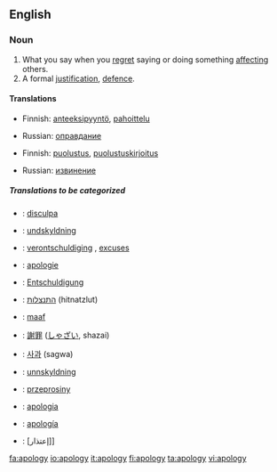 ==English==
===Noun===
{{wikipedia}}
{{en-noun-reg-y|apolog|y}}
# What you say when you [[regret]] saying or doing something [[affect]]ing others.
# A formal [[justification]], [[defence]].

====Translations====
{{trans-top|What you say when you regret saying or doing something affecting others}}
*Finnish: [[anteeksipyyntö]], [[pahoittelu]]
{{trans-mid}}
*Russian: [[оправдание]]
{{trans-bottom}}

{{trans-top|A formal justification, defence}}
*Finnish: [[puolustus]], [[puolustuskirjoitus]]
{{trans-mid}}
*Russian: [[извинение]]
{{trans-bottom}}

=====Translations to be categorized=====
{{checktrans}}
{{top}}
*{{ttbc|Catalan}}: [[disculpa]] {{f}}
*{{ttbc|Danish}}: [[undskyldning]]
*{{ttbc|Dutch}}: [[verontschuldiging]] {{f}}, [[excuses]] {{n}} {{p}}
*{{ttbc|French}}: [[apologie]]
*{{ttbc|German}}: [[Entschuldigung]] {{f}}
*{{ttbc|Hebrew}}: [[התנצלות]] (hitnatzlut)
*{{ttbc|Indonesian}}: [[maaf]]
{{mid}}
*{{ttbc|Japanese}}: [[謝罪]] ([[しゃざい]], shazai)
*{{ttbc|Korean}}: [[사과]] (sagwa)
*{{ttbc|Norwegian}}: [[unnskyldning]]
*{{ttbc|Polish}}: [[przeprosiny]] {{f}}
*{{ttbc|Portuguese}}: [[apologia]]
*{{ttbc|Spanish}}: [[apología]] {{f}}
*{{ttbc|Arabic}}: [إعتذار]]
{{bottom}}

[[fa:apology]]
[[io:apology]]
[[it:apology]]
[[fi:apology]]
[[ta:apology]]
[[vi:apology]]